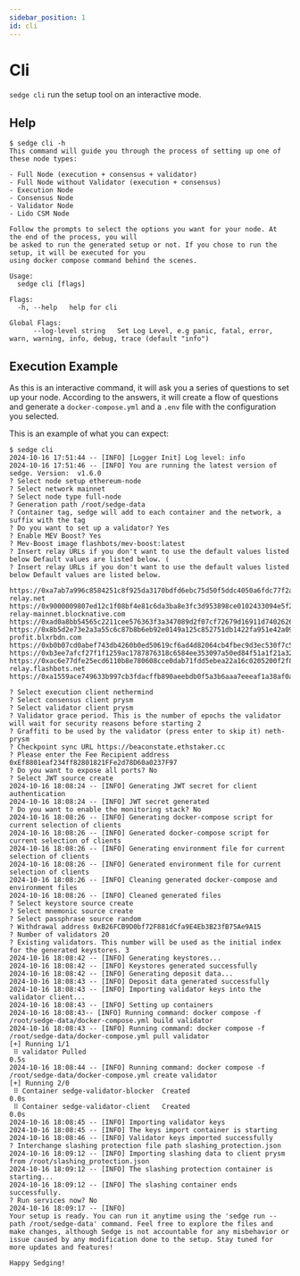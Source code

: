 ```yaml
---
sidebar_position: 1
id: cli
---
```


# Cli

`sedge cli` run the setup tool on an interactive mode.

## Help

```
$ sedge cli -h
This command will guide you through the process of setting up one of these node types:

- Full Node (execution + consensus + validator)
- Full Node without Validator (execution + consensus)
- Execution Node
- Consensus Node
- Validator Node
- Lido CSM Node

Follow the prompts to select the options you want for your node. At the end of the process, you will
be asked to run the generated setup or not. If you chose to run the setup, it will be executed for you
using docker compose command behind the scenes.

Usage:
  sedge cli [flags]

Flags:
  -h, --help   help for cli

Global Flags:
      --log-level string   Set Log Level, e.g panic, fatal, error, warn, warning, info, debug, trace (default "info")
```

## Execution Example

As this is an interactive command, it will ask you a series of questions to set up your node. According to the answers, it will create a flow of questions and generate a `docker-compose.yml` and a `.env` file with the configuration you selected.


This is an example of what you can expect:
```
$ sedge cli
2024-10-16 17:51:44 -- [INFO] [Logger Init] Log level: info
2024-10-16 17:51:46 -- [INFO] You are running the latest version of sedge. Version:  v1.6.0
? Select node setup ethereum-node
? Select network mainnet
? Select node type full-node
? Generation path /root/sedge-data
? Container tag, sedge will add to each container and the network, a suffix with the tag
? Do you want to set up a validator? Yes
? Enable MEV Boost? Yes
? Mev-Boost image flashbots/mev-boost:latest
? Insert relay URLs if you don't want to use the default values listed below Default values are listed below. (
? Insert relay URLs if you don't want to use the default values listed below Default values are listed below. 

https://0xa7ab7a996c8584251c8f925da3170bdfd6ebc75d50f5ddc4050a6fdc77f2a3b5fce2cc750d0865e05d7228af97d69561@agnostic-relay.net
https://0x9000009807ed12c1f08bf4e81c6da3ba8e3fc3d953898ce0102433094e5f22f21102ec057841fcb81978ed1ea0fa8246@builder-relay-mainnet.blocknative.com       
https://0xad0a8bb54565c2211cee576363f3a347089d2f07cf72679d16911d740262694cadb62d7fd7483f27afd714ca0f1b9118@bloxroute.ethical.blxrbdn.com
https://0x8b5d2e73e2a3a55c6c87b8b6eb92e0149a125c852751db1422fa951e42a09b82c142c3ea98d0d9930b056a3bc9896b8f@bloxroute.max-profit.blxrbdn.com
https://0xb0b07cd0abef743db4260b0ed50619cf6ad4d82064cb4fbec9d3ec530f7c5e6793d9f286c4e082c0244ffb9f2658fe88@bloxroute.regulated.blxrbdn.com
https://0xb3ee7afcf27f1f1259ac1787876318c6584ee353097a50ed84f51a1f21a323b3736f271a895c7ce918c038e4265918be@relay.edennetwork.io
https://0xac6e77dfe25ecd6110b8e780608cce0dab71fdd5ebea22a16c0205200f2f8e2e3ad3b71d3499c54ad14d6c21b41a37ae@boost-relay.flashbots.net
https://0xa1559ace749633b997cb3fdacffb890aeebdb0f5a3b6aaa7eeeaf1a38af0a8fe88b9e4b1f61f236d2e64d95733327a62@relay.ultrasound.money

? Select execution client nethermind
? Select consensus client prysm
? Select validator client prysm
? Validator grace period. This is the number of epochs the validator will wait for security reasons before starting 2
? Graffiti to be used by the validator (press enter to skip it) neth-prysm
? Checkpoint sync URL https://beaconstate.ethstaker.cc
? Please enter the Fee Recipient address 0xEf8801eaf234ff82801821FFe2d78D60a0237F97
? Do you want to expose all ports? No
? Select JWT source create
2024-10-16 18:08:24 -- [INFO] Generating JWT secret for client authentication
2024-10-16 18:08:24 -- [INFO] JWT secret generated
? Do you want to enable the monitoring stack? No
2024-10-16 18:08:26 -- [INFO] Generating docker-compose script for current selection of clients
2024-10-16 18:08:26 -- [INFO] Generated docker-compose script for current selection of clients
2024-10-16 18:08:26 -- [INFO] Generating environment file for current selection of clients
2024-10-16 18:08:26 -- [INFO] Generated environment file for current selection of clients
2024-10-16 18:08:26 -- [INFO] Cleaning generated docker-compose and environment files
2024-10-16 18:08:26 -- [INFO] Cleaned generated files
? Select keystore source create
? Select mnemonic source create
? Select passphrase source random
? Withdrawal address 0xB26FCB9D0bf72F881dCfa9E4Eb3B23fB75Ae9A15
? Number of validators 20
? Existing validators. This number will be used as the initial index for the generated keystores. 3
2024-10-16 18:08:42 -- [INFO] Generating keystores...
2024-10-16 18:08:42 -- [INFO] Keystores generated successfully
2024-10-16 18:08:42 -- [INFO] Generating deposit data...
2024-10-16 18:08:43 -- [INFO] Deposit data generated successfully
2024-10-16 18:08:43 -- [INFO] Importing validator keys into the validator client...
2024-10-16 18:08:43 -- [INFO] Setting up containers
2024-10-16 18:08:43-- [INFO] Running command: docker compose -f /root/sedge-data/docker-compose.yml build validator
2024-10-16 18:08:43 -- [INFO] Running command: docker compose -f /root/sedge-data/docker-compose.yml pull validator
[+] Running 1/1
 ⠿ validator Pulled                                                                                                                                                                                                                                                                                                                                                                                                                    0.5s
2024-10-16 18:08:44 -- [INFO] Running command: docker compose -f /root/sedge-data/docker-compose.yml create validator
[+] Running 2/0
 ⠿ Container sedge-validator-blocker  Created                                                                                                                                                                                                                                                                                                                                                                                          0.0s
 ⠿ Container sedge-validator-client   Created                                                                                                                                                                                                                                                                                                                                                                                          0.0s
2024-10-16 18:08:45 -- [INFO] Importing validator keys
2024-10-16 18:08:45 -- [INFO] The keys import container is starting
2024-10-16 18:08:46 -- [INFO] Validator keys imported successfully
? Interchange slashing protection file path slashing_protection.json
2024-10-16 18:09:12 -- [INFO] Importing slashing data to client prysm from /root/slashing_protection.json
2024-10-16 18:09:12 -- [INFO] The slashing protection container is starting...
2024-10-16 18:09:12 -- [INFO] The slashing container ends successfully.
? Run services now? No
2024-10-16 18:09:17 -- [INFO]
Your setup is ready. You can run it anytime using the 'sedge run --path /root/sedge-data' command. Feel free to explore the files and make changes, although Sedge is not accountable for any misbehavior or issue caused by any modification done to the setup. Stay tuned for more updates and features!

Happy Sedging!
```